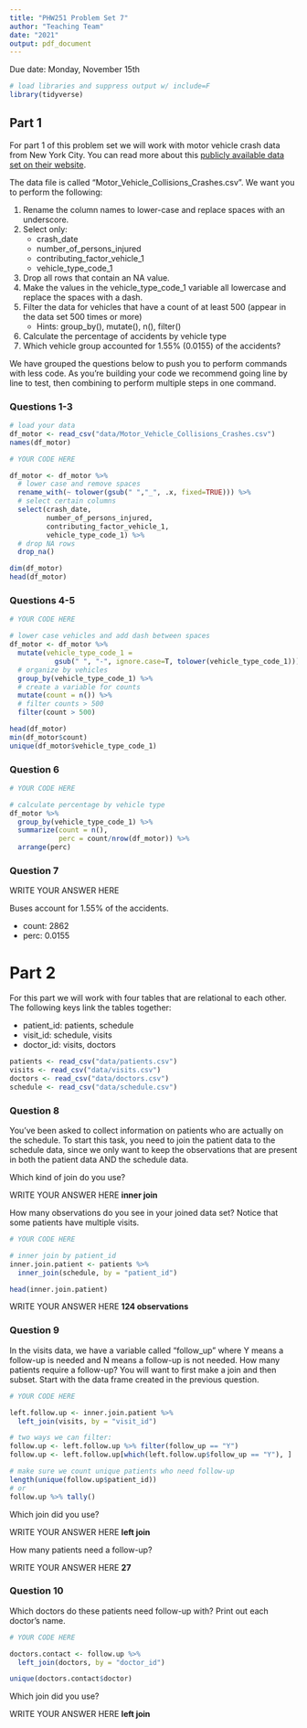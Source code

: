 ```yaml
---
title: "PHW251 Problem Set 7"
author: "Teaching Team"
date: "2021"
output: pdf_document
---
```


Due date: Monday, November 15th

```r
# load libraries and suppress output w/ include=F
library(tidyverse)
```

## Part 1

For part 1 of this problem set we will work with motor vehicle crash data from New York City. You can read more about this [publicly available data set on their website](https://data.cityofnewyork.us/Public-Safety/Motor-Vehicle-Collisions-Crashes/h9gi-nx95).

The data file is called "Motor_Vehicle_Collisions_Crashes.csv". We want you to perform the following:

1. Rename the column names to lower-case and replace spaces with an underscore.
2. Select only:
   + crash_date
   + number_of_persons_injured
   + contributing_factor_vehicle_1
   + vehicle_type_code_1
3. Drop all rows that contain an NA value.
4. Make the values in the vehicle_type_code_1 variable all lowercase and replace the spaces with a dash.
5. Filter the data for vehicles that have a count of at least 500 (appear in the data set 500 times or more)
   + Hints: group_by(), mutate(), n(), filter()
6. Calculate the percentage of accidents by vehicle type
7. Which vehicle group accounted for 1.55% (0.0155) of the accidents?

We have grouped the questions below to push you to perform commands with less code. As you're building your code we recommend going line by line to test, then combining to perform multiple steps in one command.

\newpage

### Questions 1-3

```r
# load your data
df_motor <- read_csv("data/Motor_Vehicle_Collisions_Crashes.csv")
names(df_motor)
```


```r
# YOUR CODE HERE

df_motor <- df_motor %>%
  # lower case and remove spaces
  rename_with(~ tolower(gsub(" ","_", .x, fixed=TRUE))) %>%
  # select certain columns
  select(crash_date, 
         number_of_persons_injured, 
         contributing_factor_vehicle_1, 
         vehicle_type_code_1) %>% 
  # drop NA rows
  drop_na()

dim(df_motor)
head(df_motor)
```

\newpage

### Questions 4-5

```r
# YOUR CODE HERE

# lower case vehicles and add dash between spaces
df_motor <- df_motor %>%
  mutate(vehicle_type_code_1 = 
           gsub(" ", "-", ignore.case=T, tolower(vehicle_type_code_1))) %>%
  # organize by vehicles
  group_by(vehicle_type_code_1) %>%
  # create a variable for counts
  mutate(count = n()) %>%
  # filter counts > 500
  filter(count > 500)

head(df_motor)
min(df_motor$count)
unique(df_motor$vehicle_type_code_1)
```

\newpage

### Question 6

```r
# YOUR CODE HERE

# calculate percentage by vehicle type
df_motor %>%
  group_by(vehicle_type_code_1) %>%
  summarize(count = n(),
            perc = count/nrow(df_motor)) %>%
  arrange(perc)
```

### Question 7

WRITE YOUR ANSWER HERE

Buses account for 1.55% of the accidents.

* count: 2862
* perc: 0.0155


\newpage

# Part 2

For this part we will work with four tables that are relational to each other. The following keys link the tables together:

* patient_id: patients, schedule
* visit_id: schedule, visits
* doctor_id: visits, doctors

```r
patients <- read_csv("data/patients.csv")
visits <- read_csv("data/visits.csv")
doctors <- read_csv("data/doctors.csv")
schedule <- read_csv("data/schedule.csv")
```

### Question 8

You've been asked to collect information on patients who are actually on the schedule. To start this task, you need to join the patient data to the schedule data, since we only want to keep the observations that are present in both the patient data AND the schedule data.

Which kind of join do you use?

WRITE YOUR ANSWER HERE
**inner join**

How many observations do you see in your joined data set? Notice that some patients have multiple visits.

```r
# YOUR CODE HERE

# inner join by patient_id
inner.join.patient <- patients %>% 
  inner_join(schedule, by = "patient_id")

head(inner.join.patient)
```

WRITE YOUR ANSWER HERE
**124 observations**


\newpage

### Question 9

In the visits data, we have a variable called "follow_up" where Y means
a follow-up is needed and N means a follow-up is not needed. How many patients require a follow-up? You will want to first make a join and then subset. Start with the data frame created in the previous question.

```r
# YOUR CODE HERE

left.follow.up <- inner.join.patient %>%
  left_join(visits, by = "visit_id")

# two ways we can filter:
follow.up <- left.follow.up %>% filter(follow_up == "Y")
follow.up <- left.follow.up[which(left.follow.up$follow_up == "Y"), ]

# make sure we count unique patients who need follow-up
length(unique(follow.up$patient_id))
# or
follow.up %>% tally()

```

Which join did you use?

WRITE YOUR ANSWER HERE
**left join**

How many patients need a follow-up?

WRITE YOUR ANSWER HERE
**27**



\newpage

### Question 10

Which doctors do these patients need follow-up with? Print out each
doctor's name.

```r
# YOUR CODE HERE

doctors.contact <- follow.up %>%
  left_join(doctors, by = "doctor_id")

unique(doctors.contact$doctor)
```

Which join did you use?

WRITE YOUR ANSWER HERE
**left join**



\newpage







